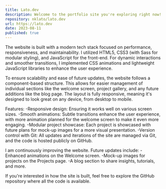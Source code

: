 ```yaml
---
title: Lato.dev
description: Welcome to the portfolio site you're exploring right now! This project is my personal platform to showcase the skills I've honed over the years, along with the various projects I've worked on.
repository: nklato/lato.dev
url: https://lato.dev
date: 2023-08-11
published: true
---
```



The website is built with a modern tech stack focused on performance, responsiveness, and maintainability. I utilized HTML5, CSS3 (with Sass for modular styling), and JavaScript for the front-end. For dynamic interactions and smoother transitions, I implemented CSS animations and lightweight JavaScript libraries to enhance the user experience.

To ensure scalability and ease of future updates, the website follows a component-based structure. This allows for easier management of individual sections like the welcome screen, project gallery, and any future additions like the blog page. The layout is fully responsive, meaning it's designed to look great on any device, from desktop to mobile.

Features:
-Responsive design: Ensuring it works well on various screen sizes.
-Smooth animations: Subtle transitions enhance the user experience, with more animation planned for the welcome screen to make it even more engaging.
-Modular project showcase: Each project is showcased with future plans for mock-up images for a more visual presentation.
-Version control with Git: All updates and iterations of the site are managed via Git, and the code is hosted publicly on GitHub.

I am continuously improving the website. Future updates include:
-Enhanced animations on the Welcome screen.
-Mock-up images for projects on the Projects page.
-A blog section to share insights, tutorials, and more.

If you're interested in how the site is built, feel free to explore the GitHub repository where all the code is available.
